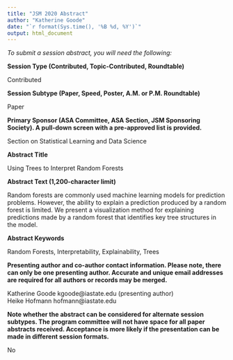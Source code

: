 ```yaml
---
title: "JSM 2020 Abstract"
author: "Katherine Goode"
date: "`r format(Sys.time(), '%B %d, %Y')`"
output: html_document
---
```


*To submit a session abstract, you will need the following:*

**Session Type (Contributed, Topic-Contributed, Roundtable)**

Contributed

**Session Subtype (Paper, Speed, Poster, A.M. or P.M. Roundtable)**

Paper

**Primary Sponsor (ASA Committee, ASA Section, JSM Sponsoring Society). A pull-down screen with a pre-approved list is provided.**

Section on Statistical Learning and Data Science 

**Abstract Title**

Using Trees to Interpret Random Forests

**Abstract Text (1,200-character limit)**

Random forests are commonly used machine learning models for prediction problems. However, the ability to explain a prediction produced by a random forest is limited. We present a visualization method for explaining predictions made by a random forest that identifies key tree structures in the model.

**Abstract Keywords**

Random Forests, Interpretability, Explainability, Trees

**Presenting author and co-author contact information. Please note, there can only be one presenting author. Accurate and unique email addresses are required for all authors or records may be merged.**

Katherine Goode kgoode@iastate.edu (presenting author)  
Heike Hofmann hofmann@iastate.edu

**Note whether the abstract can be considered for alternate session subtypes. The program committee will not have space for all paper abstracts received. Acceptance is more likely if the presentation can be made in different session formats.**

No